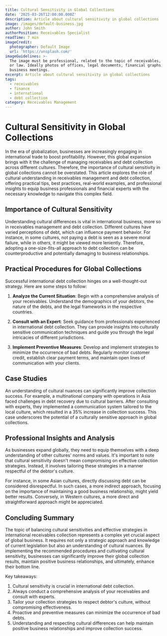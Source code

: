 ```yaml
---
title: Cultural Sensitivity in Global Collections
date: '2025-03-26T12:00:00.000Z'
description: Article about cultural sensitivity in global collections
image: /images/default-business.jpg
author: John Smith
authorPosition: Receivables Specialist
readTime: 7 min
imageCredit:
  photographer: Default Image
  url: 'https://unsplash.com/'
imageGuidelines: >-
  The image must be professional, related to the topic of receivables, finance,
  or law. Ideally photos of offices, legal documents, financial graphs, or
  business meetings.
excerpt: Article about cultural sensitivity in global collections
tags:
  - receivables
  - finance
  - international
  - debt collection
category: Receivables Management
---
```

# Cultural Sensitivity in Global Collections

In the era of globalization, businesses are increasingly engaging in international trade to boost profitability. However, this global expansion brings with it the challenge of managing receivables and debt collection across different cultures. Therefore, the importance of cultural sensitivity in global collections cannot be overstated. This article explores the role of cultural understanding in receivables management and debt collection, offering practical tips, best practices, real-world examples, and professional insights to equip business professionals and financial experts with the necessary knowledge to navigate this complex field.

## Importance of Cultural Sensitivity

Understanding cultural differences is vital in international business, more so in receivables management and debt collection. Different cultures have varied perceptions of debt, which can influence payment behavior. For instance, in some cultures, not paying a debt is seen as a severe moral failure, while in others, it might be viewed more leniently. Therefore, adopting a one-size-fits-all approach to debt collection can be counterproductive and potentially damaging to business relationships.

## Practical Procedures for Global Collections

Successful international debt collection hinges on a well-thought-out strategy. Here are some steps to follow:

1. **Analyze the Current Situation**: Begin with a comprehensive analysis of your receivables. Understand the demographics of your debtors, the nature of the debts, and the legal frameworks in the respective countries.

2. **Consult with an Expert**: Seek guidance from professionals experienced in international debt collection. They can provide insights into culturally sensitive communication techniques and guide you through the legal intricacies of different jurisdictions.

3. **Implement Preventive Measures**: Develop and implement strategies to minimize the occurrence of bad debts. Regularly monitor customer credit, establish clear payment terms, and maintain open lines of communication with your clients.

## Case Studies

An understanding of cultural nuances can significantly improve collection success. For example, a multinational company with operations in Asia faced challenges in debt recovery due to cultural barriers. After consulting with experts, they implemented a communication system tailored to the local culture, which resulted in a 35% increase in collection success. This case underscores the potential of a culturally sensitive approach in global collections.

## Professional Insights and Analysis

As businesses expand globally, they need to equip themselves with a deep understanding of other cultures' norms and values. It's important to note that cultural sensitivity doesn't mean compromising on effective collection strategies. Instead, it involves tailoring these strategies in a manner respectful of the debtor's culture.

For instance, in some Asian cultures, directly discussing debt can be considered disrespectful. In such cases, a more indirect approach, focusing on the importance of maintaining a good business relationship, might yield better results. Conversely, in Western cultures, a more direct and straightforward approach might be appreciated.

## Concluding Summary

The topic of balancing cultural sensitivities and effective strategies in international receivables collection represents a complex yet crucial aspect of global business. It requires not only a strategic approach and knowledge of current legislation but also an understanding of cultural nuances. By implementing the recommended procedures and cultivating cultural sensitivity, businesses can significantly improve their global collection results, maintain positive business relationships, and ultimately, enhance their bottom line.

Key takeaways:

1. Cultural sensitivity is crucial in international debt collection.
2. Always conduct a comprehensive analysis of your receivables and consult with experts.
3. Tailor your collection strategies to respect debtor's culture, without compromising effectiveness.
4. Proactive and preventive measures can minimize the occurrence of bad debts.
5. Understanding and respecting cultural differences can help maintain positive business relationships and improve collection success.
